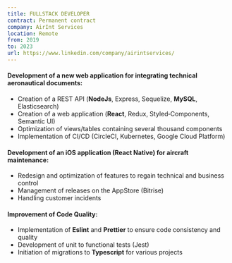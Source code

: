 ```yaml
---
title: FULLSTACK DEVELOPER
contract: Permanent contract
company: AirInt Services
location: Remote
from: 2019
to: 2023
url: https://www.linkedin.com/company/airintservices/
---
```


#### Development of a new web application for integrating technical aeronautical documents:

- Creation of a REST API (**NodeJs**, Express, Sequelize, **MySQL**, Elasticsearch)
- Creation of a web application (**React**, Redux, Styled‑Components, Semantic UI)
- Optimization of views/tables containing several thousand components
- Implementation of CI/CD (CircleCI, Kubernetes, Google Cloud Platform)

#### Development of an iOS application (**React Native**) for aircraft maintenance:

- Redesign and optimization of features to regain technical and business control
- Management of releases on the AppStore (Bitrise)
- Handling customer incidents

#### Improvement of Code Quality:

- Implementation of **Eslint** and **Prettier** to ensure code consistency and quality
- Development of unit to functional tests (Jest)
- Initiation of migrations to **Typescript** for various projects
